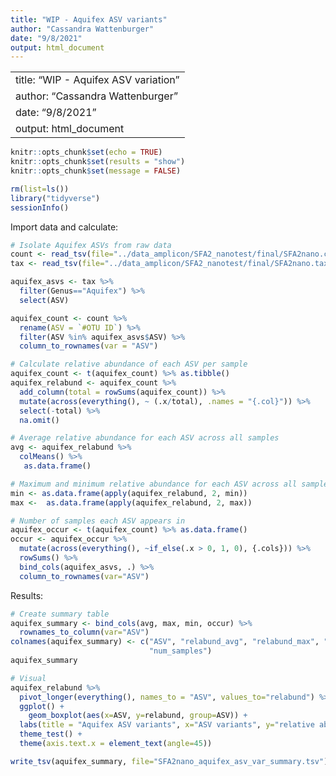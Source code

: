 ```yaml
---
title: "WIP - Aquifex ASV variants"
author: "Cassandra Wattenburger"
date: "9/8/2021"
output: html_document
---
```

---
title: "WIP - Aquifex ASV variation"
author: "Cassandra Wattenburger"
date: "9/8/2021"
output: html_document
---

```r
knitr::opts_chunk$set(echo = TRUE)
knitr::opts_chunk$set(results = "show")
knitr::opts_chunk$set(message = FALSE)
```

```r
rm(list=ls())
library("tidyverse")
sessionInfo()
```

Import data and calculate:

```r
# Isolate Aquifex ASVs from raw data
count <- read_tsv(file="../data_amplicon/SFA2_nanotest/final/SFA2nano.counts-final.tsv")
tax <- read_tsv(file="../data_amplicon/SFA2_nanotest/final/SFA2nano.taxonomy-final.tsv")

aquifex_asvs <- tax %>%
  filter(Genus=="Aquifex") %>%
  select(ASV)

aquifex_count <- count %>%
  rename(ASV = `#OTU ID`) %>%
  filter(ASV %in% aquifex_asvs$ASV) %>%
  column_to_rownames(var = "ASV")

# Calculate relative abundance of each ASV per sample
aquifex_count <- t(aquifex_count) %>% as.tibble()
aquifex_relabund <- aquifex_count %>%
  add_column(total = rowSums(aquifex_count)) %>%
  mutate(across(everything(), ~ (.x/total), .names = "{.col}")) %>%
  select(-total) %>%
  na.omit()

# Average relative abundance for each ASV across all samples
avg <- aquifex_relabund %>%
  colMeans() %>%
   as.data.frame()

# Maximum and minimum relative abundance for each ASV across all samples
min <- as.data.frame(apply(aquifex_relabund, 2, min))
max <-  as.data.frame(apply(aquifex_relabund, 2, max))

# Number of samples each ASV appears in
aquifex_occur <- t(aquifex_count) %>% as.data.frame()
occur <- aquifex_occur %>%
  mutate(across(everything(), ~if_else(.x > 0, 1, 0), {.cols})) %>%
  rowSums() %>%
  bind_cols(aquifex_asvs, .) %>%
  column_to_rownames(var="ASV")
```

Results:

```r
# Create summary table
aquifex_summary <- bind_cols(avg, max, min, occur) %>%
  rownames_to_column(var="ASV")
colnames(aquifex_summary) <- c("ASV", "relabund_avg", "relabund_max", "relabund_min", 
                               "num_samples")
aquifex_summary 

# Visual
aquifex_relabund %>%
  pivot_longer(everything(), names_to = "ASV", values_to="relabund") %>%
  ggplot() +
    geom_boxplot(aes(x=ASV, y=relabund, group=ASV)) +
  labs(title = "Aquifex ASV variants", x="ASV variants", y="relative abundance of variant") +
  theme_test() +
  theme(axis.text.x = element_text(angle=45))
```

```r
write_tsv(aquifex_summary, file="SFA2nano_aquifex_asv_var_summary.tsv")
```

